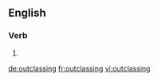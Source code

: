 ==English==

===Verb===
{{head|en}}

# {{present participle of|outclass}}

[[de:outclassing]]
[[fr:outclassing]]
[[vi:outclassing]]